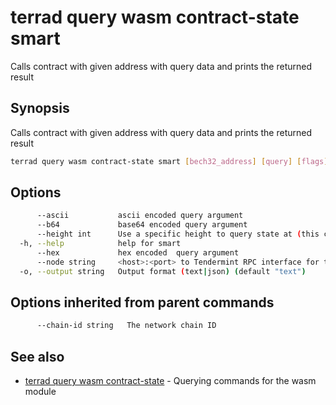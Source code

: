 # terrad query wasm contract-state smart

Calls contract with given address with query data and prints the returned result

## Synopsis

Calls contract with given address with query data and prints the returned result

```sh Terrad
terrad query wasm contract-state smart [bech32_address] [query] [flags]
```

## Options

```sh Terrad
      --ascii           ascii encoded query argument
      --b64             base64 encoded query argument
      --height int      Use a specific height to query state at (this can error if the node is pruning state)
  -h, --help            help for smart
      --hex             hex encoded  query argument
      --node string     <host>:<port> to Tendermint RPC interface for this chain (default "tcp://localhost:26657")
  -o, --output string   Output format (text|json) (default "text")
```

## Options inherited from parent commands

```sh Terrad
      --chain-id string   The network chain ID
```

## See also

* [terrad query wasm contract-state](terrad_query_wasm_contract-state.mdx)	 - Querying commands for the wasm module


